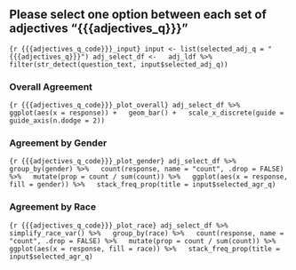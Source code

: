 
## Please select one option between each set of adjectives "{{{adjectives_q}}}"


```{r {{{adjectives_q_code}}}_input}
input <- list(selected_adj_q = "{{{adjectives_q}}}")
adj_select_df <-
  adj_ldf %>%
    filter(str_detect(question_text, input$selected_adj_q))
```


### Overall Agreement

```{r {{{adjectives_q_code}}}_plot_overall}
adj_select_df %>%
  ggplot(aes(x = response)) +
  geom_bar() +
  scale_x_discrete(guide = guide_axis(n.dodge = 2))
```

### Agreement by Gender

```{r {{{adjectives_q_code}}}_plot_gender}
adj_select_df %>%
  group_by(gender) %>%
  count(response, name = "count", .drop = FALSE) %>%
  mutate(prop = count / sum(count)) %>%
  ggplot(aes(x = response, fill = gender)) %>%
  stack_freq_prop(title = input$selected_agr_q)
```



### Agreement by Race

```{r {{{adjectives_q_code}}}_plot_race}
adj_select_df %>%
  simplify_race_var() %>%
  group_by(race) %>%
  count(response, name = "count", .drop = FALSE) %>%
  mutate(prop = count / sum(count)) %>%
  ggplot(aes(x = response, fill = race)) %>%
  stack_freq_prop(title = input$selected_agr_q)
```

